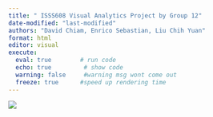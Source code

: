 ```yaml
---
title: " ISSS608 Visual Analytics Project by Group 12"
date-modified: "last-modified"
authors: "David Chiam, Enrico Sebastian, Liu Chih Yuan"
format: html
editor: visual
execute: 
  eval: true        # run code 
  echo: true         # show code 
  warning: false     #warning msg wont come out
  freeze: true      #speed up rendering time
---
```


![](pictures/image.png)
